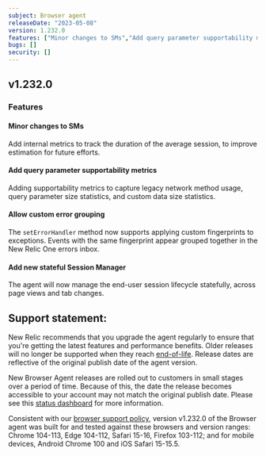 ```yaml
---
subject: Browser agent
releaseDate: "2023-05-08"
version: 1.232.0
features: ["Minor changes to SMs","Add query parameter supportability metrics","Allow custom error grouping","Add new stateful Session Manager"]
bugs: []
security: []
---
```


## v1.232.0

### Features

#### Minor changes to SMs
Add internal metrics to track the duration of the average session, to improve estimation for future efforts.

#### Add query parameter supportability metrics
Adding supportability metrics to capture legacy network method usage, query parameter size statistics, and custom data size statistics.

#### Allow custom error grouping
The `setErrorHandler` method now supports applying custom fingerprints to exceptions. Events with the same fingerprint appear grouped together in the New Relic One errors inbox.

#### Add new stateful Session Manager
The agent will now manage the end-user session lifecycle statefully, across page views and tab changes.

## Support statement:

New Relic recommends that you upgrade the agent regularly to ensure that you're getting the latest features and performance benefits. Older releases will no longer be supported when they reach [end-of-life](https://docs.newrelic.com/docs/browser/browser-monitoring/getting-started/browser-agent-eol-policy/). Release dates are reflective of the original publish date of the agent version.

New Browser Agent releases are rolled out to customers in small stages over a period of time. Because of this, the date the release becomes accessible to your account may not match the original publish date. Please see this [status dashboard](https://newrelic.github.io/newrelic-browser-agent-release/) for more information.

Consistent with our [browser support policy](https://docs.newrelic.com/docs/browser/new-relic-browser/getting-started/compatibility-requirements-browser-monitoring/#browser-types), version v1.232.0 of the Browser agent was built for and tested against these browsers and version ranges: Chrome 104-113, Edge 104-112, Safari 15-16, Firefox 103-112; and for mobile devices, Android Chrome 100 and iOS Safari 15-15.5.